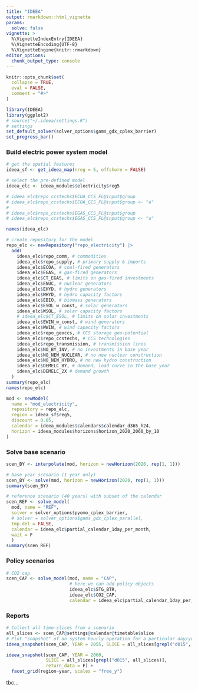 ```yaml
---
title: "IDEEA"
output: rmarkdown::html_vignette
params:
  solve: false
vignette: >
  %\VignetteIndexEntry{IDEEA}
  %\VignetteEncoding{UTF-8}
  %\VignetteEngine{knitr::rmarkdown}
editor_options: 
  chunk_output_type: console
---
```


```r
knitr::opts_chunk$set(
  collapse = TRUE,
  eval = FALSE,
  comment = "#>"
)
```

```r
library(IDEEA)
library(ggplot2)
# source("~/.ideea/settings.R")
# settings
set_default_solver(solver_options$gams_gdx_cplex_barrier)
set_progress_bar()
```


### Build electric power system model
```r
# get the spatial features
ideea_sf <- get_ideea_map(nreg = 5, offshore = FALSE)

# select the pre-defined model
ideea_elc <- ideea_modules$electricity$reg5

# ideea_elc$repo_ccstechs$ECOA_CCS_FL@input$group
# ideea_elc$repo_ccstechs$ECOA_CCS_FL@input$group <- "a"
# 
# ideea_elc$repo_ccstechs$EGAS_CCS_FL@input$group
# ideea_elc$repo_ccstechs$EGAS_CCS_FL@input$group <- "a"

names(ideea_elc)

# create repository for the model
repo_elc <- newRepository("repo_electricity") |>
  add(
    ideea_elc$repo_comm, # commodities
    ideea_elc$repo_supply, # primary supply & imports
    ideea_elc$ECOA, # coal-fired generators
    ideea_elc$EGAS, # gas-fired generators
    ideea_elc$CT_EGAS, # limits on gas-fired investments
    ideea_elc$ENUC, # nuclear generators
    ideea_elc$EHYD, # hydro generators
    ideea_elc$WHYD, # hydro capacity factors
    ideea_elc$EBIO, # biomass generators
    ideea_elc$ESOL_w_const, # solar generators
    ideea_elc$WSOL, # solar capacity factors
    # ideea_elc$CT_ESOL, # limits on solar investments
    ideea_elc$EWIN_w_const, # wind generators
    ideea_elc$WWIN, # wind capacity factors
    ideea_elc$repo_geoccs, # CCS storage geo-potential
    ideea_elc$repo_ccstechs, # CCS technologies
    ideea_elc$repo_transmission, # transmission lines
    ideea_elc$NO_BY_INV, # no investments in base year
    ideea_elc$NO_NEW_NUCLEAR, # no new nuclear construction
    ideea_elc$NO_NEW_HYDRO, # no new hydro construction
    ideea_elc$DEMELC_BY, # demand, load curve in the base year
    ideea_elc$DEMELC_2X # demand growth
  )
summary(repo_elc)
names(repo_elc)

mod <- newModel(
  name = "mod_electricity",
  repository = repo_elc,
  region = ideea_sf$reg5,
  discount = 0.05,
  calendar = ideea_modules$calendars$calendar_d365_h24,
  horizon = ideea_modules$horizons$horizon_2020_2060_by_10
)

```

### Solve base scenario
```r
scen_BY <- interpolate(mod, horizon = newHorizon(2020, rep(1, 1)))

# base year scenario (1 year only)
scen_BY <- solve(mod, horizon = newHorizon(2020, rep(1, 1)))
summary(scen_BY)

# reference scenario (40 years) with subset of the calendar
scen_REF <- solve_model(
  mod, name = "REF", 
  solver = solver_options$pyomo_cplex_barrier,
  # solver = solver_options$gams_gdx_cplex_parallel,
  tmp.del = FALSE,
  calendar = ideea_elc$partial_calendar_1day_per_month,
  wait = F
  )
summary(scen_REF)
```

### Policy scenarios
```r
# CO2 cap
scen_CAP <- solve_model(mod, name = "CAP", 
                        # here we can add policy objects
                        ideea_elc$STG_BTR,
                        ideea_elc$CO2_CAP,
                        calendar = ideea_elc$partial_calendar_1day_per_month)
```

### Reports
```r
# Collect all time-slices from a scenario
all_slices <- scen_CAP@settings@calendar@timetable$slice
# Plot "snapshot" of an system hourly operation for a particular day/year
ideea_snapshot(scen_CAP, YEAR = 2055, SLICE = all_slices[grepl("d015", all_slices)])

ideea_snapshot(scen_CAP, YEAR = 2060, 
               SLICE = all_slices[grepl("d015", all_slices)],
               return_data = F) +
  facet_grid(region~year, scales = "free_y")

```

tbc...

